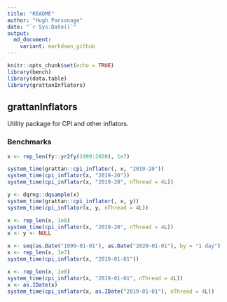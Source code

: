 ```yaml
---
title: "README"
author: "Hugh Parsonage"
date: "`r Sys.Date()`"
output: 
  md_document:
    variant: markdown_github
---
```


```r
knitr::opts_chunk$set(echo = TRUE)
library(bench)
library(data.table)
library(grattanInflators)
```

## grattanInflators

Utility package for CPI and other inflators.

### Benchmarks

```r
x <- rep_len(fy::yr2fy(1999:2020), 1e7)

system_time(grattan::cpi_inflator(, x, "2019-20"))
system_time(cpi_inflator(x, "2019-20"))
system_time(cpi_inflator(x, "2019-20", nThread = 4L))

y <- dqrng::dqsample(x)
system_time(grattan::cpi_inflator(, x, y))
system_time(cpi_inflator(x, y, nThread = 4L))

x <- rep_len(x, 1e8)
system_time(cpi_inflator(x, "2019-20", nThread = 4L))
x <- y <- NULL
```

```r
x <- seq(as.Date("1999-01-01"), as.Date("2020-01-01"), by = "1 day")
x <- rep_len(x, 1e7)
system_time(cpi_inflator(x, "2019-01-01"))
```

```r
x <- rep_len(x, 1e8)
system_time(cpi_inflator(x, "2019-01-01", nThread = 4L))
x <- as.IDate(x)
system_time(cpi_inflator(x, as.IDate("2019-01-01"), nThread = 4L))
```

